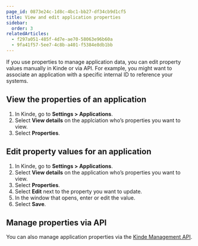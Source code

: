 ```yaml
---
page_id: 0873e24c-1d8c-4bc1-bb27-df34cb9d1cf5
title: View and edit application properties
sidebar:
  order: 3
relatedArticles:
  - f297a051-485f-4d7e-ae70-58063e96b60a
  - 9fa41f57-5ee7-4c8b-a401-f5384e8db1bb
---
```


If you use properties to manage application data, you can edit property values manually in Kinde or via API. For example, you might want to associate an application with a specific internal ID to reference your systems.

## View the properties of an application

1. In Kinde, go to **Settings > Applications**.
2. Select **View details** on the applciation who’s properties you want to view.
3. Select **Properties**.

## Edit property values for an application

1. In Kinde, go to **Settings > Applications**.
2. Select **View details** on the application who’s properties you want to view.
3. Select **Properties**.
4. Select **Edit** next to the property you want to update.
5. In the window that opens, enter or edit the value.
6. Select **Save**.

## Manage properties via API

You can also manage application properties via the [Kinde Management API](https://kinde.com/api/docs/#kinde-management-api-properties).
